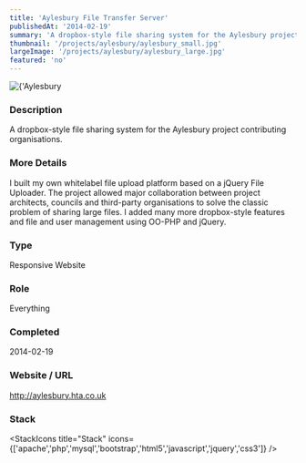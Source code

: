 ```yaml
---
title: 'Aylesbury File Transfer Server'
publishedAt: '2014-02-19'
summary: 'A dropbox-style file sharing system for the Aylesbury project contributing organisations.'
thumbnail: '/projects/aylesbury/aylesbury_small.jpg'
largeImage: '/projects/aylesbury/aylesbury_large.jpg'
featured: 'no'
---
```


<div className="relative w-full h-[400px] sm:h-[600px] md:h-[760px] lg:h-[920px]">
  <Image
    alt={'Aylesbury File Transfer Server'}
    src={'/projects/aylesbury/aylesbury.jpg'}
    sizes="(max-width: 640px) 100%, 100%"
    fill={true}
    priority
    style={{
      objectFit: 'contain'
    }}
  />
</div>

### Description

A dropbox-style file sharing system for the Aylesbury project contributing organisations.

### More Details

I built my own whitelabel file upload platform based on a jQuery File Uploader. The project allowed major collaboration between project architects, councils and third-party organisations to solve the classic problem of sharing large files. I added many more dropbox-style features and file and user management using OO-PHP and jQuery.

### Type

Responsive Website

### Role

Everything

### Completed
2014-02-19

### Website / URL
http://aylesbury.hta.co.uk


### Stack

<StackIcons
  title="Stack"
  icons={['apache','php','mysql','bootstrap','html5','javascript','jquery','css3']}
  />
